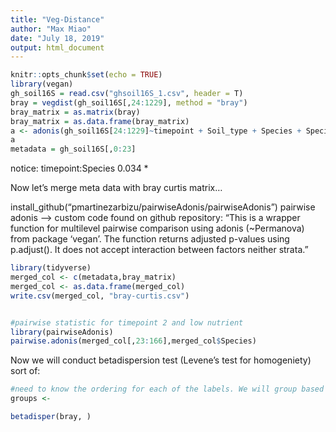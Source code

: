 ---
title: "Veg-Distance"
author: "Max Miao"
date: "July 18, 2019"
output: html_document
---


```{r}
knitr::opts_chunk$set(echo = TRUE)
library(vegan)
gh_soil16S = read.csv("ghsoil16S_1.csv", header = T)
bray = vegdist(gh_soil16S[,24:1229], method = "bray")
bray_matrix = as.matrix(bray)
bray_matrix = as.data.frame(bray_matrix)
a <- adonis(gh_soil16S[24:1229]~timepoint + Soil_type + Species + Species*Soil_type*timepoint, data = gh_soil16S, method = "bray", permutations = 999)
a
metadata = gh_soil16S[,0:23]
```

notice: timepoint:Species            0.034 * 

Now let's merge meta data with bray curtis matrix...

install_github("pmartinezarbizu/pairwiseAdonis/pairwiseAdonis")
pairwise adonis --> custom code found on github repository: "This is a wrapper function for multilevel pairwise comparison using adonis (~Permanova) from package 'vegan'. The function returns adjusted p-values using p.adjust(). It does not accept interaction between factors neither strata."


```{r}
library(tidyverse)
merged_col <- c(metadata,bray_matrix)
merged_col <- as.data.frame(merged_col)
write.csv(merged_col, "bray-curtis.csv")


#pairwise statistic for timepoint 2 and low nutrient
library(pairwiseAdonis)
pairwise.adonis(merged_col[,23:166],merged_col$Species)
```

Now we will conduct betadispersion test (Levene's test for homogeniety) sort of: 

```{r}
#need to know the ordering for each of the labels. We will group based on Timepoint and potato species. In order to do this:
groups <- 

betadisper(bray, )
```

